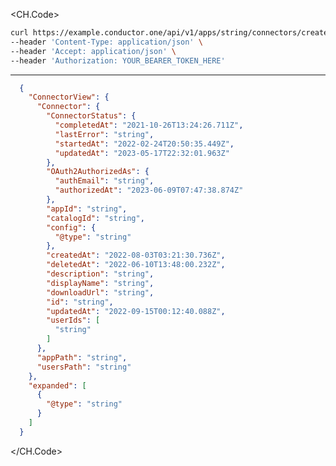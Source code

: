 
<CH.Code>
```bash Example Request
curl https://example.conductor.one/api/v1/apps/string/connectors/create \
--header 'Content-Type: application/json' \
--header 'Accept: application/json' \
--header 'Authorization: YOUR_BEARER_TOKEN_HERE'
```
---

```json Example Response
  {
    "ConnectorView": {
      "Connector": {
        "ConnectorStatus": {
          "completedAt": "2021-10-26T13:24:26.711Z",
          "lastError": "string",
          "startedAt": "2022-02-24T20:50:35.449Z",
          "updatedAt": "2023-05-17T22:32:01.963Z"
        },
        "OAuth2AuthorizedAs": {
          "authEmail": "string",
          "authorizedAt": "2023-06-09T07:47:38.874Z"
        },
        "appId": "string",
        "catalogId": "string",
        "config": {
          "@type": "string"
        },
        "createdAt": "2022-08-03T03:21:30.736Z",
        "deletedAt": "2022-06-10T13:48:00.232Z",
        "description": "string",
        "displayName": "string",
        "downloadUrl": "string",
        "id": "string",
        "updatedAt": "2022-09-15T00:12:40.088Z",
        "userIds": [
          "string"
        ]
      },
      "appPath": "string",
      "usersPath": "string"
    },
    "expanded": [
      {
        "@type": "string"
      }
    ]
  }
```
</CH.Code>

